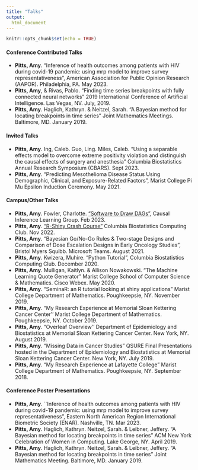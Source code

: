```yaml
---
title: "Talks"
output: 
  html_document
---
```


```r
knitr::opts_chunk$set(echo = TRUE)
```


#### Conference Contributed Talks

- **Pitts, Amy**. "Inference of health outcomes among patients with HIV during covid-19 pandemic: using mrp model to improve survey representativeness", American Association for Public Opinion Research (AAPOR). Philadelphia, PA. May 2023.
-  **Pitts, Amy**, & Rivas, Pablo. "Finding time series breakpoints with fully connected neural networks" 2019 International Conference of Artificial Intelligence. Las Vegas, NV. July, 2019. 
-  **Pitts, Amy**. Haglich, Kathryn. & Neitzel, Sarah. "A Bayesian method for locating breakpoints in time series" Joint Mathematics Meetings. Baltimore, MD. January 2019.


#### Invited Talks

- **Pitts, Amy**. Ing, Caleb. Guo, Ling. Miles, Caleb. "Using a separable effects model to
overcome extreme positivity violation and distinguish the causal effects of surgery and
anesthesia” Columbia Biostatistics Annual Research Symposium (CBARS). Sept 2023.
- **Pitts, Amy**. "Predicting Mesothelioma Disease Status Using Demographic, Clinical, and Exposure-Related Factors", Marist College Pi Mu Epsilon Induction Ceremony. May 2021. 

#### Campus/Other Talks

- **Pitts, Amy**. Fowler, Charlotte. ["Software to Draw DAGs"](http://cu-biostats-computing-club.org/resources_files/DAG_pres.html#(1)), Causal Inference Learning Group. Feb 2023. 
- **Pitts, Amy**. ["R-Shiny Crash Course"](http://cu-biostats-computing-club.org/resources_files/shiny_pres/cc_pres_nov_2022.pdf) Columbia Biostatistics Computing Club. Nov 2022. 
- **Pitts, Amy**. "Bayesian Go/No-Go Rules & Two-stage Designs and Comparison of Dose Escalation Designs in Early Oncology Studies", Bristol Myers Squibb. Microsoft Teams. August 2021. 
- **Pitts, Amy**. Kwizera, Muhire. "Python Tutorial", Columbia Biostatistics Computing Club. December 2020.
-  **Pitts, Amy**. Mulligan, Kaitlyn. & Allison Nowakowski. "The Machine Learning Quote Generator" Marist College School of Computer Science & Mathematics. Cisco Webex. May 2020.
- **Pitts, Amy**. "SeminaR: an R tutorial looking at shiny applications" Marist College Department of Mathematics. Poughkeepsie, NY. November 2019.  
-  **Pitts, Amy**. "My Research Experience at Memorial Sloan Kettering Cancer Center'' Marist College Department of Mathematics. Poughkeepsie, NY. October 2019. 
- **Pitts, Amy**. "Overleaf Overview'' Department of Epidemiology and Biostatistics at Memorial Sloan Kettering Cancer Center. New York, NY. August 2019.
- **Pitts, Amy**. "Missing Data in Cancer Studies" QSURE Final Presentations hosted in the Department of Epidemiology and Biostatistics at Memorial Sloan Kettering Cancer Center. New York, NY. July 2019.
-  **Pitts, Amy**. "My Research Experience at Lafayette College" Marist College Department of Mathematics. Poughkeepsie, NY. September 2018. 


#### Conference Poster Presentations

- **Pitts, Amy**. ``Inference of health outcomes among patients with HIV during covid-19 pandemic: using mrp model to improve survey representativeness", Eastern North American Region International Biometric Society (ENAR). Nashville, TN. Mar 2023.
- **Pitts, Amy**. Haglich, Kathryn. Neitzel, Sarah. & Leibner, Jeffery. "A Bayesian method for locating breakpoints in time series" ACM New York Celebration of Women in Computing. Lake George, NY. April 2019.
- **Pitts, Amy**. Haglich, Kathryn. Neitzel, Sarah. & Leibner, Jeffery. "A Bayesian method for locating breakpoints in time series" Joint Mathematics Meeting. Baltimore, MD. January 2019.

